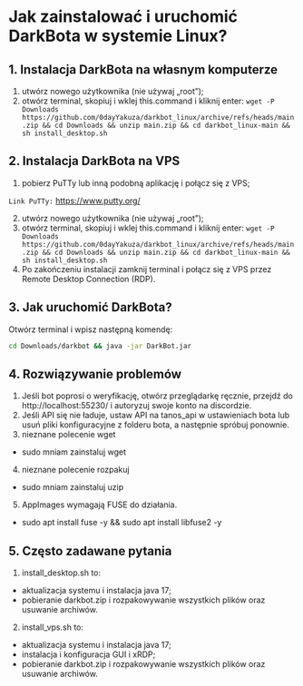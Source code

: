 # Jak zainstalować i uruchomić DarkBota w systemie Linux?

## 1. Instalacja DarkBota na własnym komputerze
1. utwórz nowego użytkownika (nie używaj „root”);
2. otwórz terminal, skopiuj i wklej this.command i kliknij enter:
`wget -P Downloads https://github.com/0dayYakuza/darkbot_linux/archive/refs/heads/main.zip && cd Downloads && unzip main.zip && cd darkbot_linux-main && sh install_desktop.sh`

## 2. Instalacja DarkBota na VPS
1. pobierz PuTTy lub inną podobną aplikację i połącz się z VPS;

`Link PuTTy:` https://www.putty.org/

2. utwórz nowego użytkownika (nie używaj „root”);
3. otwórz terminal, skopiuj i wklej this.command i kliknij enter:
`wget -P Downloads https://github.com/0dayYakuza/darkbot_linux/archive/refs/heads/main.zip && cd Downloads && unzip main.zip && cd darkbot_linux-main && sh install_desktop.sh`
4. Po zakończeniu instalacji zamknij terminal i połącz się z VPS przez Remote Desktop Connection (RDP).

## 3. Jak uruchomić DarkBota?

Otwórz terminal i wpisz następną komendę:
```bash
cd Downloads/darkbot && java -jar DarkBot.jar
```

## 4. Rozwiązywanie problemów
1. Jeśli bot poprosi o weryfikację, otwórz przeglądarkę ręcznie, przejdź do http://localhost:55230/ i autoryzuj swoje konto na discordzie.
2. Jeśli API się nie ładuje, ustaw API na tanos_api w ustawieniach bota lub usuń pliki konfiguracyjne z folderu bota, a następnie spróbuj ponownie.
3. nieznane polecenie wget
- sudo mniam zainstaluj wget
4. nieznane polecenie rozpakuj
- sudo mniam zainstaluj uzip
5. AppImages wymagają FUSE do działania.
- sudo apt install fuse -y && sudo apt install libfuse2 -y

## 5. Często zadawane pytania
1. install_desktop.sh to:
- aktualizacja systemu i instalacja java 17;
- pobieranie darkbot.zip i rozpakowywanie wszystkich plików oraz usuwanie archiwów.

2. install_vps.sh to:
- aktualizacja systemu i instalacja java 17;
- instalacja i konfiguracja GUI i xRDP;
- pobieranie darkbot.zip i rozpakowywanie wszystkich plików oraz usuwanie archiwów.